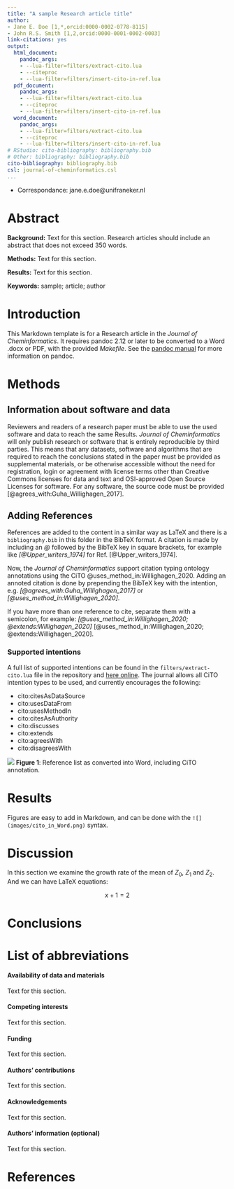 ```yaml
---
title: "A sample Research article title"
author:
- Jane E. Doe [1,*,orcid:0000-0002-0778-8115]
- John R.S. Smith [1,2,orcid:0000-0001-0002-0003]
link-citations: yes
output:
  html_document:
    pandoc_args:
    - --lua-filter=filters/extract-cito.lua
    - --citeproc
    - --lua-filter=filters/insert-cito-in-ref.lua
  pdf_document:
    pandoc_args:
    - --lua-filter=filters/extract-cito.lua
    - --citeproc
    - --lua-filter=filters/insert-cito-in-ref.lua
  word_document:
    pandoc_args:
    - --lua-filter=filters/extract-cito.lua
    - --citeproc
    - --lua-filter=filters/insert-cito-in-ref.lua
# RStudio: cito-bibliography: bibliography.bib
# Other: bibliography: bibliography.bib
cito-bibliography: bibliography.bib
csl: journal-of-cheminformatics.csl
...
```



* Correspondance:
jane.e.doe@unifraneker.nl


# Abstract

**Background:** Text for this section. Research articles should include an abstract
that does not exceed 350 words.

**Methods:** Text for this section.

**Results:** Text for this section.

**Keywords:** sample; article; author

<!-- A graphical abstract can be supplied which, together with the article title,
  should provide the reader with a visual description of the type of chemistry covered
  in the article. The graphical abstract should be 920 x 300 pixels and a maximum of
  150KB jpeg, png or svg file. -->

# Introduction

This Markdown template is for a Research article in the *Journal of Cheminformatics*.
It requires pandoc 2.12 or later to be converted to a Word .docx or PDF, with the 
provided *Makefile*. See the [pandoc manual](http://pandoc.org/MANUAL.html) for more
information on pandoc.

# Methods

## Information about software and data

Reviewers and readers of a research paper must be able to use the used software and
data to reach the same Results. *Journal of Cheminformatics* will only publish research
or software that is entirely reproducible by third parties. This means that any
datasets, software and algorithms that are required to reach the conclusions stated
in the paper must be provided as supplemental materials, or be otherwise accessible
without the need for registration, login or agreement with license terms other than
Creative Commons licenses for data and text and OSI-approved Open Source Licenses
for software. For any software, the source code must be provided
[@agrees_with:Guha_Willighagen_2017].

## Adding References

References are added to the content in a similar way as LaTeX and there is a
`bibliography.bib` in this folder in the BibTeX format. A citation is made
by including an *\@* followed by the BibTeX key in square brackets, for example like
*[\@Upper_writers_1974]* for Ref. [@Upper_writers_1974].

Now, the *Journal of Cheminformatics* support citation typing ontology annotations
using the CiTO @uses_method_in:Willighagen_2020. Adding an annoted citation
is done by prepending the BibTeX key with the intention, e.g.
*[\@agrees_with:Guha_Willighagen_2017]* or *[\@uses_method_in:Willighagen_2020]*.

If you have more than one reference to cite, separate them with a semicolon,
for example: *[\@uses_method_in:Willighagen_2020; \@extends:Willighagen_2020]*
[@uses_method_in:Willighagen_2020; @extends:Willighagen_2020].

### Supported intentions

A full list of supported intentions can be found in the `filters/extract-cito.lua`
file in the repository and [here online](https://github.com/jcheminform/markdown-jcheminf/blob/master/filters/extract-cito.lua).
The journal allows all CiTO intention types to be used, and currently
encourages the following:


* cito:citesAsDataSource
* cito:usesDataFrom
* cito:usesMethodIn
* cito:citesAsAuthority
* cito:discusses
* cito:extends
* cito:agreesWith
* cito:disagreesWith

![](images/cito_in_Word.png)
**Figure 1**: Reference list as converted into Word, including CiTO annotation.

# Results

Figures are easy to add in Markdown, and can be done with the `![](images/cito_in_Word.png)`
syntax.

# Discussion

In this section we examine the growth rate of the mean of $Z_0$, $Z_1$ and $Z_2$.
And we can have LaTeX equations:

$$
x+1 = 2 
$$

# Conclusions

# List of abbreviations


#### Availability of data and materials
Text for this section.

#### Competing interests
Text for this section.

#### Funding
Text for this section.

#### Authors' contributions
Text for this section.

#### Acknowledgements
Text for this section.

#### Authors' information (optional)
Text for this section.



# References
